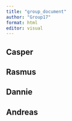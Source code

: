 ```yaml
---
title: "group_document"
author: "Group17"
format: html
editor: visual
---
```


## Casper

## Rasmus

## Dannie

## Andreas
